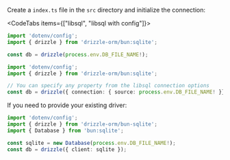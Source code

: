 
Create a `index.ts` file in the `src` directory and initialize the connection:

<CodeTabs items={["libsql", "libsql with config"]}>
```typescript copy
import 'dotenv/config';
import { drizzle } from 'drizzle-orm/bun:sqlite';

const db = drizzle(process.env.DB_FILE_NAME!);
```
```typescript copy
import 'dotenv/config';
import { drizzle } from 'drizzle-orm/bun:sqlite';

// You can specify any property from the libsql connection options
const db = drizzle({ connection: { source: process.env.DB_FILE_NAME! }});
```
</CodeTabs>

If you need to provide your existing driver:
```typescript copy
import 'dotenv/config';
import { drizzle } from 'drizzle-orm/bun-sqlite';
import { Database } from 'bun:sqlite';

const sqlite = new Database(process.env.DB_FILE_NAME!);
const db = drizzle({ client: sqlite });
```